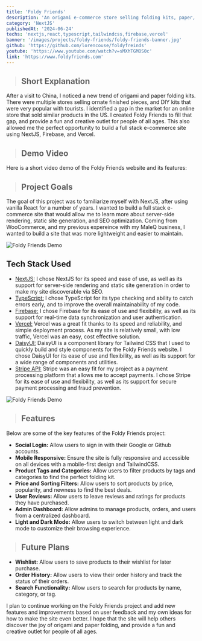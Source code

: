 ```yaml
---
title: 'Foldy Friends'
description: 'An origami e-commerce store selling folding kits, paper, and origami supplies.  Find fun and new creative projects for all ages.'
category: 'NextJS'
publishedAt: '2024-06-24'
techs: 'nextjs,react,typescript,tailwindcss,firebase,vercel'
banner: '/images/projects/foldy-friends/foldy-friends-banner.jpg'
github: 'https://github.com/lorencouse/foldyfreinds'
youtube: 'https://www.youtube.com/watch?v=sMXhTGMOS0c'
link: 'https://www.foldyfriends.com'
---
```


> ## Short Explanation

After a visit to China, I noticed a new trend of origami and paper folding kits. There were multiple stores selling ornate finished pieces, and DIY kits that were very popular with tourists. I identified a gap in the market for an online store that sold similar products in the US. I created Foldy Friends to fill that gap, and provide a fun and creative outlet for people of all ages. This also allowed me the perfect opportunity to build a full stack e-commerce site using NextJS, Firebase, and Vercel.

> ## Demo Video

Here is a short video demo of the Foldy Friends website and its features:

<LiteYouTubeEmbed
  id='sMXhTGMOS0c'
  poster='maxresdefault'
  title='Foldy Friends Demo'
  noCookie={true}
/>

> ## Project Goals

The goal of this project was to familiarize myself with NextJS, after using vanilla React for a number of years. I wanted to build a full stack e-commerce site that would allow me to learn more about server-side rendering, static site generation, and SEO optimization. Coming from WooCommerce, and my previous expereince with my MaleQ business, I wanted to build a site that was more lightweight and easier to maintain.

<Image
  src='/images/projects/foldy-friends/foldy-friends-category.jpg'
  alt='Foldy Friends Demo'
  width={1280}
  height={720}
/>

## Tech Stack Used

<div className='not-prose mt-2'>
  <TechIcons
    techs={[
      'nextjs',
      'react',
      'typescript',
      'tailwindcss',
      'firebase',
      'vercel',
    ]}
  />
</div>

- [NextJS:](https://www.nextjs.org/) I chose NextJS for its speed and ease of use, as well as its support for server-side rendering and static site generation in order to make my site discoverable via SEO.
- [TypeScript:](https://www.typescriptlang.org/) I chose TypeScript for its type checking and ability to catch errors early, and to improve the overall maintainability of my code.
- [Firebase:](https://firebase.google.com/) I chose Firebase for its ease of use and flexibility, as well as its support for real-time data synchronization and user authentication.
- [Vercel:](https://www.vercel.com/) Vercel was a great fit thanks to its speed and reliability, and simple deployment process. As my site is relatively small, with low traffic, Vercel was an easy, cost effective solution.
- [DaisyUI:](https://daisyui.com/) DaisyUI is a component library for Tailwind CSS that I used to quickly build and style components for the Foldy Friends website. I chose DaisyUI for its ease of use and flexibility, as well as its support for a wide range of components and utilities.
- [Stripe API:](https://stripe.com) Stripe was an easy fit for my project as a payment processing platform that allows me to accept payments. I chose Stripe for its ease of use and flexibility, as well as its support for secure payment processing and fraud prevention.

<Image
  src='/images/projects/foldy-friends/foldy-friends-product.jpg'
  alt='Foldy Friends Demo'
  width={1280}
  height={720}
/>

> ## Features

Below are some of the key features of the Foldy Friends project:

- **Social Login:** Allow users to sign in with their Google or Github accounts.
- **Mobile Responsive:** Ensure the site is fully responsive and accessible on all devices with a mobile-first design and TailwindCSS.
- **Product Tags and Categories:** Allow users to filter products by tags and categories to find the perfect folding kit.
- **Price and Sorting Filters:** Allow users to sort products by price, popularity, and newness to find the best deals.
- **User Reviews:** Allow users to leave reviews and ratings for products they have purchased.
- **Admin Dashboard:** Allow admins to manage products, orders, and users from a centralized dashboard.
- **Light and Dark Mode:** Allow users to switch between light and dark mode to customize their browsing experience.

> ## Future Plans

- **Wishlist:** Allow users to save products to their wishlist for later purchase.
- **Order History:** Allow users to view their order history and track the status of their orders.
- **Search Functionality:** Allow users to search for products by name, category, or tag.

I plan to continue working on the Foldy Friends project and add new features and improvements based on user feedback and my own ideas for how to make the site even better. I hope that the site will help others discover the joy of origami and paper folding, and provide a fun and creative outlet for people of all ages.
